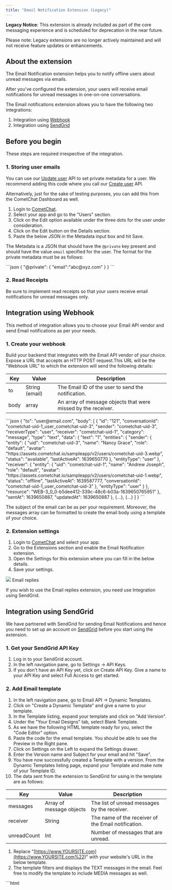 ```yaml
---
title: "Email Notification Extension (Legacy)"
---
```


<Warning>

**Legacy Notice**: This extension is already included as part of the core messaging experience and is scheduled for deprecation in the near future.

Please note: Legacy extensions are no longer actively maintained and will not receive feature updates or enhancements.

</Warning>

## About the extension

The Email Notification extension helps you to notify offline users about unread messages via emails.

After you've configured the extension, your users will receive email notifications for unread messages in one-on-one conversations.

The Email notifications extension allows you to have the following two integrations:

1. Integration using [Webhook](/docs/notifications/email-notifications#integration-using-webhook)
2. Integration using [SendGrid](/docs/notifications/email-integration#sendgrid)

## Before you begin

These steps are required irrespective of the integration.

### 1. Storing user emails

You can use our [Update user](https://api-explorer.cometchat.com/reference/update-user) API to set private metadata for a user. We recommend adding this code where you call our [Create user](https://api-explorer.cometchat.com/reference/creates-user) API.

Alternatively, just for the sake of testing purposes, you can add this from the CometChat Dashboard as well.

1. Login to [CometChat](https://app.cometchat.com/login).
2. Select your app and go to the "Users" section.
3. Click on the Edit option available under the three dots for the user under consideration.
4. Click on the Edit button on the Details section.
5. Paste the below JSON in the Metadata input box and hit Save.

The Metadata is a JSON that should have the `@private` key present and should have the value `email` specified for the user. The format for the private metadata must be as follows:

<Tabs>
<Tab title="JSON">
```json
{
  "@private":
  {
    "email":"abc@xyz.com"
  }
}
```

</Tab>

</Tabs>

### 2. Read Receipts

Be sure to implement read receipts so that your users receive email notifications for unread messages only.

## Integration using Webhook

This method of integration allows you to choose your Email API vendor and send Email notifications as per your needs.

### 1. Create your webhook

Build your backend that integrates with the Email API vendor of your choice. Expose a URL that accepts an HTTP POST request.This URL will be the "Webhook URL" to which the extension will send the following details:

| Key  | Value          | Description                                                   |
| ---- | -------------- | ------------------------------------------------------------- |
| to   | String (email) | The Email ID of the user to send the notification.            |
| body | array          | An array of message objects that were missed by the receiver. |

<Tabs>
<Tab title="Body of the POST request">
```json
{
  "to": "user@email.com",
  "body": [
    {
      "id": "121",
      "conversationId": "cometchat-uid-1_user_cometchat-uid-3",
      "sender": "cometchat-uid-3",
      "receiverType": "user",
      "receiver": "cometchat-uid-1",
      "category": "message",
      "type": "text",
      "data": {
        "text": "1",
        "entities": {
          "sender": {
            "entity": {
              "uid": "cometchat-uid-3",
              "name": "Nancy Grace",
              "role": "default",
              "avatar": "https://assets.cometchat.io/sampleapp/v2/users/cometchat-uid-3.webp",
              "status": "available",
              "lastActiveAt": 1639650770
            },
            "entityType": "user"
          },
          "receiver": {
            "entity": {
              "uid": "cometchat-uid-1",
              "name": "Andrew Joseph",
              "role": "default",
              "avatar": "https://assets.cometchat.io/sampleapp/v2/users/cometchat-uid-1.webp",
              "status": "offline",
              "lastActiveAt": 1639587777,
              "conversationId": "cometchat-uid-1_user_cometchat-uid-3"
            },
            "entityType": "user"
          }
        },
        "resource": "WEB-3_0_0-b5dee412-339c-48c6-b03a-1639650765951"
      },
      "sentAt": 1639650887,
      "updatedAt": 1639650887
    },
    {...}, {...}
  ]
}
```

</Tab>

</Tabs>

The subject of the email can be as per your requirement. Moreover, the messages array can be formatted to create the email body using a template of your choice.

### 2. Extension settings

1. Login to [CometChat](https://app.cometchat.com/login) and select your app.
2. Go to the Extensions section and enable the Email Notification extension.
3. Open the Settings for this extension where you can fill in the below details.
4. Save your settings.

<Frame>
  <img src="/images/ae703330-1638962591-abdb36bd2f7ce4e684d7aaa8ffa6a172.png" />
</Frame>

<Note>
Email replies

If you wish to use the Email replies extension, you need use Integration using SendGrid.

</Note>

## Integration using SendGrid

We have partnered with SendGrid for sending Email Notifications and hence you need to set up an account on [SendGrid](https://www.sendgrid.com/) before you start using the extension.

### 1. Get your SendGrid API Key

1. Log in to your SendGrid account.
2. In the left navigation pane, go to Settings -> API Keys.
3. If you don't have an API Key yet, click on Create API Key. Give a name to your API Key and select Full Access to get started.

### 2. Add Email template

1. In the left navigation pane, go to Email API -> Dynamic Templates.
2. Click on "Create a Dynamic Template" and give a name to your template.
3. In the Template listing, expand your template and click on "Add Version".
4. Under the "Your Email Designs" tab, select Blank Template.
5. As we have the following HTML template ready for you, select the "Code Editor" option.
6. Paste the code for the email template. You should be able to see the Preview in the Right pane.
7. Click on Settings on the Left to expand the Settings drawer.
8. Enter the Version name and Subject for your email and hit "Save".
9. You have now successfully created a Template with a version. From the Dynamic Templates listing page, expand your Template and make note of your Template ID.
10. The data sent from the extension to SendGrid for using in the template are as follows:

| Key         | Value                    | Description                                         |
| ----------- | ------------------------ | --------------------------------------------------- |
| messages    | Array of message objects | The list of unread messages by the receiver.        |
| receiver    | String                   | The name of the receiver of the Email notification. |
| unreadCount | Int                      | Number of messages that are unread.                 |

<Note>

1. Replace "[https://www.YOURSITE.com](https://www.YOURSITE.com%22)" with your website's URL in the below template.
2. The template filters and displays the TEXT messages in the email. Feel free to modify the template to include MEDIA messages as well.

</Note>

<Tabs>
<Tab title="HTML">
```html
<!doctype html>
<html>
  <head>
    <meta name="viewport" content="width=device-width">
    <meta http-equiv="Content-Type" content="text/html; charset=UTF-8">
    <title>Simple Transactional Email</title>
    <style>
    /* -------------------------------------
        INLINED WITH htmlemail.io/inline
    ------------------------------------- */
    /* -------------------------------------
        RESPONSIVE AND MOBILE FRIENDLY STYLES
    ------------------------------------- */
    @media only screen and (max-width: 620px) {
      table[class=body] h1 {
        font-size: 28px !important;
        margin-bottom: 10px !important;
      }
      table[class=body] p,
            table[class=body] ul,
            table[class=body] ol,
            table[class=body] td,
            table[class=body] span,
            table[class=body] a {
        font-size: 16px !important;
      }
      table[class=body] .wrapper,
            table[class=body] .article {
        padding: 10px !important;
      }
      table[class=body] .content {
        padding: 0 !important;
      }
      table[class=body] .container {
        padding: 0 !important;
        width: 100% !important;
      }
      table[class=body] .main {
        border-left-width: 0 !important;
        border-radius: 0 !important;
        border-right-width: 0 !important;
      }
      table[class=body] .btn table {
        width: 100% !important;
      }
      table[class=body] .btn a {
        width: 100% !important;
      }
      table[class=body] .img-responsive {
        height: auto !important;
        max-width: 100% !important;
        width: auto !important;
      }
    }

    /* -------------------------------------
        PRESERVE THESE STYLES IN THE HEAD
    ------------------------------------- */
    @media all {
      .ExternalClass {
        width: 100%;
      }
      .ExternalClass,
            .ExternalClass p,
            .ExternalClass span,
            .ExternalClass font,
            .ExternalClass td,
            .ExternalClass div {
        line-height: 100%;
      }
      .apple-link a {
        color: inherit !important;
        font-family: inherit !important;
        font-size: inherit !important;
        font-weight: inherit !important;
        line-height: inherit !important;
        text-decoration: none !important;
      }
      #MessageViewBody a {
        color: inherit;
        text-decoration: none;
        font-size: inherit;
        font-family: inherit;
        font-weight: inherit;
        line-height: inherit;
      }
      .btn-primary table td:hover {
        background-color: #34495e !important;
      }
      .btn-primary a:hover {
        background-color: #34495e !important;
        border-color: #34495e !important;
      }
      .senderName {
        font-weight: bold;
        font-size:0.8em;
        text-transform: uppercase;
        color: #666;
      }
    }
    </style>
  </head>
  <body class="" style="background-color: #f6f6f6; font-family: sans-serif; -webkit-font-smoothing: antialiased; font-size: 14px; line-height: 1.4; margin: 0; padding: 0; -ms-text-size-adjust: 100%; -webkit-text-size-adjust: 100%;">
    <table border="0" cellpadding="0" cellspacing="0" class="body" style="border-collapse: separate; mso-table-lspace: 0pt; mso-table-rspace: 0pt; width: 100%; background-color: #f6f6f6;">
      <tr>
        <td style="font-family: sans-serif; font-size: 14px; vertical-align: top;"></td>
        <td class="container" style="font-family: sans-serif; font-size: 14px; vertical-align: top; display: block; Margin: 0 auto; max-width: 580px; padding: 10px; width: 580px;">
          <div class="content" style="box-sizing: border-box; display: block; Margin: 0 auto; max-width: 580px; padding: 10px;">

            <!-- START CENTERED WHITE CONTAINER -->
            <span class="preheader" style="color: transparent; display: none; height: 0; max-height: 0; max-width: 0; opacity: 0; overflow: hidden; mso-hide: all; visibility: hidden; width: 0;">This is preheader text. Some clients will show this text as a preview.</span>
            <table class="main" style="border-collapse: separate; mso-table-lspace: 0pt; mso-table-rspace: 0pt; width: 100%; background: #ffffff; border-radius: 3px;">

              <!-- START MAIN CONTENT AREA -->
              <tr>
                <td class="wrapper" style="font-family: sans-serif; font-size: 14px; vertical-align: top; box-sizing: border-box; padding: 20px;">
                  <table border="0" cellpadding="0" cellspacing="0" style="border-collapse: separate; mso-table-lspace: 0pt; mso-table-rspace: 0pt; width: 100%;">
                    <tr>
                      <td style="font-family: sans-serif; font-size: 14px; vertical-align: top;">
                        <p style="font-family: sans-serif; font-size: 25px; font-weight: bold; margin: 0; Margin-bottom: 30px;">While you were away...</p>
                        
                        <p>Hello, {{receiver}}! You have {{unreadCount}} unread messages.</p>
                        <table border="0" cellpadding="0" cellspacing="0" class="btn btn-primary" style="border-collapse: separate; mso-table-lspace: 0pt; mso-table-rspace: 0pt; width: 100%; box-sizing: border-box;">
                          <tbody>
                            
                     
{{#each messages}}
{{#if this.data.text}}
<tr>
                              <td align="left" style="font-family: sans-serif; font-size: 14px; vertical-align: top; padding-bottom: 0px;padding-right: 10px;" width="50">
 <img src="{{this.data.entities.sender.entity.avatar}}" style="border-radius:100px;border:1px solid #eee;" height="50" width="50">
 <br><br>
 </td>
<td align="left" style="font-family: sans-serif; font-size: 14px; vertical-align: top; padding-top: 7px;padding-bottom:0px;"><span class="senderName">{{this.data.entities.sender.entity.name}}</span><br/>{{this.data.text}}</td>
</tr>
 {{/if}}
{{/each}}


</tbody>
</table>
                        
                        
                        <table border="0" cellpadding="0" cellspacing="0" class="btn btn-primary" style="border-collapse: separate; mso-table-lspace: 0pt; mso-table-rspace: 0pt; width: 100%; box-sizing: border-box; margin-top:15px">
                          <tbody>
                            <tr>
                              <td align="left" style="font-family: sans-serif; font-size: 14px; vertical-align: top; padding-bottom: 15px;">
                                <table border="0" cellpadding="0" cellspacing="0" style="border-collapse: separate; mso-table-lspace: 0pt; mso-table-rspace: 0pt; width: auto;">
                                  <tbody>
                                    <tr>
                                      <td style="font-family: sans-serif; font-size: 14px; vertical-align: top; background-color: #3498db; border-radius: 5px; text-align: center;"> <a href="https://www.YOURSITE.com" target="_blank" style="display: inline-block; color: #ffffff; background-color: #3498db; border: solid 1px #3498db; border-radius: 5px; box-sizing: border-box; cursor: pointer; text-decoration: none; font-size: 14px; font-weight: bold; margin: 0; padding: 12px 25px; text-transform: capitalize; border-color: #3498db;">Visit</a> </td>
                                    </tr>
                                  </tbody>
                                </table>
                              </td>
                            </tr>
                          </tbody>
                        </table>
                        <p style="font-family: sans-serif; font-size: 14px; font-weight: normal; margin: 0; Margin-bottom: 15px;margin-top:20px;color:#666;">To unsubscribe to these notifications, <a href="<%asm_group_unsubscribe_raw_url%>" style="color:#666">click here</a>.</p>
                      </td>
                    </tr>
                  </table>
                </td>
              </tr>

            <!-- END MAIN CONTENT AREA -->
            </table>

            <!-- START FOOTER -->
            <div class="footer" style="clear: both; Margin-top: 10px; text-align: center; width: 100%;">
              <table border="0" cellpadding="0" cellspacing="0" style="border-collapse: separate; mso-table-lspace: 0pt; mso-table-rspace: 0pt; width: 100%;">

                <tr>
                  <td class="content-block powered-by" style="font-family: sans-serif; vertical-align: top; padding-bottom: 10px; padding-top: 10px; font-size: 12px; color: #999999; text-align: center;">
                    Powered by <a href="https://www.cometchat.com" style="color: #999999; font-size: 12px; text-align: center; text-decoration: none;">CometChat</a>
                  </td>
                </tr>
              </table>
            </div>
            <!-- END FOOTER -->

          <!-- END CENTERED WHITE CONTAINER -->
          </div>
        </td>
        <td style="font-family: sans-serif; font-size: 14px; vertical-align: top;"></td>
      </tr>
    </table>
  </body>
</html>
```

</Tab>

</Tabs>

### 3. Add Unsubscribe Group

An unsubscribe group will allow your users to unsubscribe to only chat email notifications and will allow you to continue to send other emails to that user via SendGrid.

1. In the left pane, go to Suppressions -> Unsubscribe Groups
2. Click on "Create New Group" and give it a name and proper description.
3. Save your new group and note down the Group ID.

### 4. Extension settings

1. Login to [CometChat](https://app.cometchat.com/login) and select your app.
2. Go to the Extensions section and enable the Email Notification extension.
3. Open the Settings for this extension where you can fill in the below details.
4. Save your settings.

<Note>
Domain Authentication

The domain used in Sender's Email needs to be Authenticated. Refer to SendGrid's documentation on [Domain Authentication](https://docs.sendgrid.com/ui/account-and-settings/how-to-set-up-domain-authentication) for more details.

</Note>

<Frame>
  <img src="/images/c6a19e8e-1638962603-d09dd80ed899c30a5300ae676fe6ad7d.png" />
</Frame>

## Receive Email Notifications

Send a message to an offline user and watch them receive an email automagically!

<Frame>
  <img src="/images/292ffc0c-1623199626-8fcde69272b0f25055ce10fa4e65f790.png" />
</Frame>
